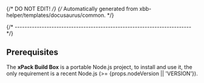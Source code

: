 {/* DO NOT EDIT! */}
{/* Automatically generated from xbb-helper/templates/docusaurus/common. */}

{/* ------------------------------------------------------------------------ */}

## Prerequisites

The **xPack Build Box** is a portable Node.js project,
to install and use it, the only requirement is a recent Node.js
(>= {props.nodeVersion || 'VERSION'}).
